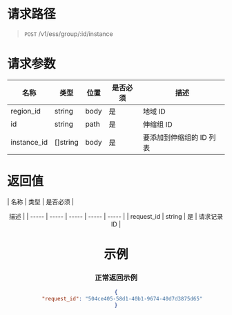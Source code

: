 # 请求路径
> `POST` /v1/ess/group/:id/instance

# 请求参数

| 名称 | 类型 | 位置 | 是否必须 | <center>描述 |
| ----- | ----- | ----- | ----- | ----- |
| region_id | string | body | 是 | 地域 ID |
| id | string | path | 是 | 伸缩组 ID |
| instance_id | []string | body | 是 | 要添加到伸缩组的 ID 列表 |

# 返回值

| 名称 | 类型 | 是否必须 | <center>描述 |
| ----- | ----- | ----- | ----- | ----- |
| request_id | string | 是 | 请求记录 ID |



# 示例
### 正常返回示例
```json
{
    "request_id": "504ce405-58d1-40b1-9674-40d7d3875d65"
}
```